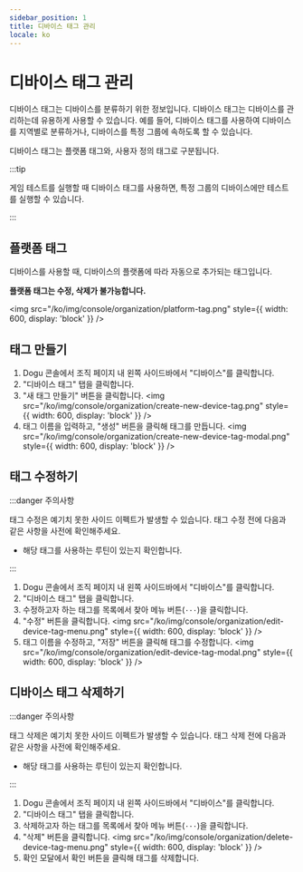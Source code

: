 ```yaml
---
sidebar_position: 1
title: 디바이스 태그 관리
locale: ko
---
```



# 디바이스 태그 관리

디바이스 태그는 디바이스를 분류하기 위한 정보입니다. 디바이스 태그는 디바이스를 관리하는데 유용하게 사용할 수 있습니다. 예를 들어, 디바이스 태그를 사용하여 디바이스를 지역별로 분류하거나, 디바이스를 특정 그룹에 속하도록 할 수 있습니다.

디바이스 태그는 플랫폼 태그와, 사용자 정의 태그로 구분됩니다.

:::tip

게임 테스트를 실행할 때 디바이스 태그를 사용하면, 특정 그룹의 디바이스에만 테스트를 실행할 수 있습니다.

:::

## 플랫폼 태그

디바이스를 사용할 때, 디바이스의 플랫폼에 따라 자동으로 추가되는 태그입니다.

**플랫폼 태그는 수정, 삭제가 불가능합니다.**

<img
  src="/ko/img/console/organization/platform-tag.png"
  style={{ width: 600, display: 'block' }}
/>

## 태그 만들기

<OrganizationAdminPermission prefix="디바이스 태그 생성은" />

1. Dogu 콘솔에서 조직 페이지 내 왼쪽 사이드바에서 "디바이스"를 클릭합니다.
2. "디바이스 태그" 탭을 클릭합니다.
3. "새 태그 만들기" 버튼을 클릭합니다.
   <img
     src="/ko/img/console/organization/create-new-device-tag.png"
     style={{ width: 600, display: 'block' }}
   />
4. 태그 이름을 입력하고, "생성" 버튼을 클릭해 태그를 만듭니다.
   <img
     src="/ko/img/console/organization/create-new-device-tag-modal.png"
     style={{ width: 600, display: 'block' }}
   />

## 태그 수정하기

<OrganizationAdminPermission prefix="디바이스 태그 수정은" />

:::danger 주의사항

태그 수정은 예기치 못한 사이드 이펙트가 발생할 수 있습니다.
태그 수정 전에 다음과 같은 사항을 사전에 확인해주세요.

- 해당 태그를 사용하는 루틴이 있는지 확인합니다.

:::

1. Dogu 콘솔에서 조직 페이지 내 왼쪽 사이드바에서 "디바이스"를 클릭합니다.
2. "디바이스 태그" 탭을 클릭합니다.
3. 수정하고자 하는 태그를 목록에서 찾아 메뉴 버튼(`···`)을 클릭합니다.
4. "수정" 버튼을 클릭합니다.
   <img
     src="/ko/img/console/organization/edit-device-tag-menu.png"
     style={{ width: 600, display: 'block' }}
   />
5. 태그 이름을 수정하고, "저장" 버튼을 클릭해 태그를 수정합니다.
   <img
     src="/ko/img/console/organization/edit-device-tag-modal.png"
     style={{ width: 600, display: 'block' }}
   />

## 디바이스 태그 삭제하기

<OrganizationAdminPermission prefix="디바이스 태그 삭제는" />

:::danger 주의사항

태그 삭제은 예기치 못한 사이드 이펙트가 발생할 수 있습니다.
태그 삭제 전에 다음과 같은 사항을 사전에 확인해주세요.

- 해당 태그를 사용하는 루틴이 있는지 확인합니다.

:::

1. Dogu 콘솔에서 조직 페이지 내 왼쪽 사이드바에서 "디바이스"를 클릭합니다.
2. "디바이스 태그" 탭을 클릭합니다.
3. 삭제하고자 하는 태그를 목록에서 찾아 메뉴 버튼(`···`)을 클릭합니다.
4. "삭제" 버튼을 클릭합니다.
   <img
     src="/ko/img/console/organization/delete-device-tag-menu.png"
     style={{ width: 600, display: 'block' }}
   />
5. 확인 모달에서 확인 버튼을 클릭해 태그를 삭제합니다.
